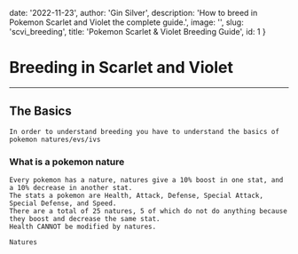 
  date: '2022-11-23',
  author: 'Gin Silver',
  description: 'How to breed in Pokemon Scarlet and Violet the complete guide.',
  image: '',
  slug: 'scvi_breeding',
  title: 'Pokemon Scarlet & Violet Breeding Guide',
  id: 1
}

# Breeding in Scarlet and Violet

---

## The Basics

    In order to understand breeding you have to understand the basics of pokemon natures/evs/ivs

### What is a pokemon nature

    
    Every pokemon has a nature, natures give a 10% boost in one stat, and a 10% decrease in another stat.
    The stats a pokemon are Health, Attack, Defense, Special Attack, Special Defense, and Speed.
    There are a total of 25 natures, 5 of which do not do anything because they boost and decrease the same stat.
    Health CANNOT be modified by natures.

    Natures

<NatureTable />